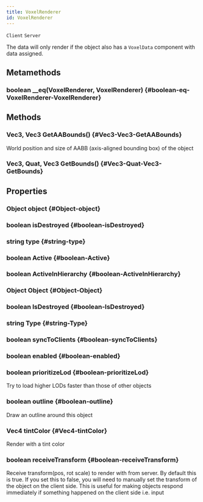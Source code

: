 ```yaml
---
title: VoxelRenderer
id: VoxelRenderer
---
```

`Client`
`Server`

The data will only render if the object also has a `VoxelData` component with data assigned.

## Metamethods

### boolean __eq(VoxelRenderer, VoxelRenderer) {#boolean-eq-VoxelRenderer-VoxelRenderer}

## Methods

### Vec3, Vec3 GetAABounds() {#Vec3-Vec3-GetAABounds}
World position and size of AABB (axis-aligned bounding box) of the object

### Vec3, Quat, Vec3 GetBounds() {#Vec3-Quat-Vec3-GetBounds}

## Properties

### Object object {#Object-object}

### boolean isDestroyed {#boolean-isDestroyed}

### string type {#string-type}

### boolean Active {#boolean-Active}

### boolean ActiveInHierarchy {#boolean-ActiveInHierarchy}

### Object Object {#Object-Object}

### boolean IsDestroyed {#boolean-IsDestroyed}

### string Type {#string-Type}

### boolean syncToClients {#boolean-syncToClients}

### boolean enabled {#boolean-enabled}

### boolean prioritizeLod {#boolean-prioritizeLod}
Try to load higher LODs faster than those of other objects

### boolean outline {#boolean-outline}
Draw an outline around this object

### Vec4 tintColor {#Vec4-tintColor}
Render with a tint color

### boolean receiveTransform {#boolean-receiveTransform}
Receive transform(pos, rot scale) to render with from server. By default this is true. 
If you set this to false, you will need to manually set the transform of the object on the client side.
This is useful for making objects respond immediately if something happened on the client side i.e. input
